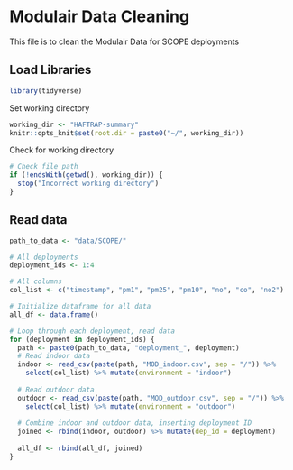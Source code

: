 # Modulair Data Cleaning
This file is to clean the Modulair Data for SCOPE deployments

## Load Libraries
```r
library(tidyverse)
```

Set working directory
```r
working_dir <- "HAFTRAP-summary"
knitr::opts_knit$set(root.dir = paste0("~/", working_dir))
```

Check for working directory
```r
# Check file path
if (!endsWith(getwd(), working_dir)) {
  stop("Incorrect working directory")
}
```

## Read data
```r
path_to_data <- "data/SCOPE/"

# All deployments
deployment_ids <- 1:4

# All columns
col_list <- c("timestamp", "pm1", "pm25", "pm10", "no", "co", "no2")
```

```r
# Initialize dataframe for all data
all_df <- data.frame()

# Loop through each deployment, read data
for (deployment in deployment_ids) {
  path <- paste0(path_to_data, "deployment_", deployment)
  # Read indoor data
  indoor <- read_csv(paste(path, "MOD_indoor.csv", sep = "/")) %>%
    select(col_list) %>% mutate(environment = "indoor")
  
  # Read outdoor data
  outdoor <- read_csv(paste(path, "MOD_outdoor.csv", sep = "/")) %>%
    select(col_list) %>% mutate(environment = "outdoor")
  
  # Combine indoor and outdoor data, inserting deployment ID
  joined <- rbind(indoor, outdoor) %>% mutate(dep_id = deployment)
  
  all_df <- rbind(all_df, joined)
}
```

